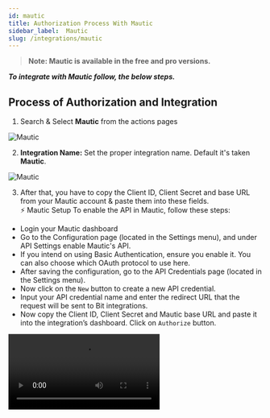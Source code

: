 ```yaml
---
id: mautic
title: Authorization Process With Mautic
sidebar_label:  Mautic
slug: /integrations/mautic
---
```


> **Note: Mautic is available in the free and pro versions.**

***To integrate with Mautic follow, the below steps.***


## Process of Authorization and Integration

1.	Search & Select **Mautic** from the actions pages
 <Image src="actions/mautic/select-action-mautic" alt="Mautic" w="1020" h="350" />

2. **Integration Name:** Set the proper integration name. Default it's taken **Mautic**.
 <Image src="actions/mautic/integration-name" alt="Mautic" w="1020" h="350" />

3.	After that, you have to copy the Client ID, Client Secret and base URL from your Mautic account & paste them into these fields.   
⚡ Mautic Setup To enable the API in Mautic, follow these steps: 
-	Login your Mautic dashboard 
-	Go to the Configuration page (located in the Settings menu), and under API Settings enable Mautic's API.
-	If you intend on using Basic Authentication, ensure you enable it. You can also choose which OAuth protocol to use here.
-	After saving the configuration, go to the API Credentials page (located in the Settings menu).
-	Now click on the `New` button to create a new API credential.
-	Input your API credential name and enter the redirect URL that the request will be sent to Bit integrations.
-	Now copy the Client ID, Client Secret and Mautic base URL and paste it into the integration’s dashboard. Click on `Authorize` button. 

 <Video src="create-mautic-api-credential" alt="Slack" w="1020" h="350" />

4. Click on `Next` to set up the other integration settings ahead.

 <Image src="actions/mautic/authorize" alt="Mautic" w="1020" h="350" />


5.	After completing the authorization process, you will find the Map Field option. You have to map all the necessary fields with the related **Mautic** field. You can also send custom values by mapping your fields. If you don't see any fields. Click on the `refresh` button.
 <Image src="actions/mautic/mautic-field-map" alt="Mautic" w="1020" h="350" />

6. Now save the integration by clicking the **`Finish & Save`** Button

 <Image src="actions/mautic/finish-save" alt="Mautic" w="1020" h="350" />

## Actions

**Tag:** When you enable this option, you can add a tag to the contact that is pushed to mautic. If you don't see any Tags. Click on the `refresh` button.
 <Image src="actions/mautic/tag" alt="Mautic" w="1020" h="350" />

## Timeline
1. We have an option in every integration **`Timeline`** where you can check integration success or error status.
 <Image src="actions/mautic/mautic-timeline" alt="Elastic Email" w="1020" h="350" />
 <Image src="actions/mautic/mautic-log" alt="Elastic Email" w="1020" h="350" />

2. Also, you can **`Edit`** **`Clone`** **`Delete`** the integration.

 <Image src="actions/mautic/mautic-option" alt="Elastic Email" w="1020" h="350" />



<Feedback/>